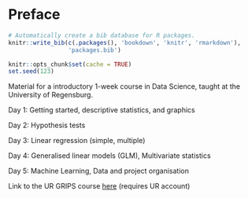 # Preface {.unnumbered}

```r
# Automatically create a bib database for R packages.
knitr::write_bib(c(.packages(), 'bookdown', 'knitr', 'rmarkdown'),
                 'packages.bib')

knitr::opts_chunk$set(cache = TRUE)
set.seed(123) 
```

Material for a introductory 1-week course in Data Science, taught at the University of Regensburg.

Day 1: Getting started, descriptive statistics, and graphics

Day 2: Hypothesis tests

Day 3: Linear regression (simple, multiple)

Day 4: Generalised linear models (GLM), Multivariate statistics

Day 5: Machine Learning, Data and project organisation

Link to the UR GRIPS course [here](https://elearning.uni-regensburg.de/course/view.php?id=54766) (requires UR account)
